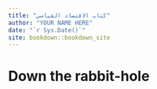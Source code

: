 ```yaml
--- 
title: "كتاب الاقتصاد القياسي"
author: "YOUR NAME HERE"
date: "`r Sys.Date()`"
site: bookdown::bookdown_site
---
```


# Down the rabbit-hole

